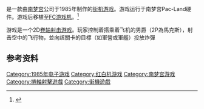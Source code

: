{{NoteTA
| G1=Games
}}

{{vgname|天堂鸟|ja=スカイキッド|en=Sky Kid|aka=天空小子}}是一款由[[南梦宫|南梦宫]]公司于1985年制作的[[街机游戏|街机游戏]]。游戏运行于南梦宫Pac-Land硬件。游戏后移植至[[FC游戏机|FC游戏机]]。<ref name="gamefaqs">{{cite web| url = http://www.gamefaqs.com/nes/587625-sky-kid/data| title = Release information| publisher = [[GameFAQs|GameFAQs]]| date = | accessdate = 2015-07-25| archive-date = 2016-04-11| archive-url = https://web.archive.org/web/20160411213134/http://www.gamefaqs.com/nes/587625-sky-kid/data| dead-url = no}}</ref>

游戏是一个2D[[卷轴射击游戏|卷轴射击游戏]]。玩家控制着搭乘着飞机的男爵（2P為馬克斯），射击空中的飞行物，並向該關卡的目標（如軍營或軍艦）投放炸彈

== 参考资料 ==
{{Reflist}}

{{DEFAULTSORT:Sky Kid}}
[[Category:1985年电子游戏|Category:1985年电子游戏]]
[[Category:红白机游戏|Category:红白机游戏]]
[[Category:南梦宫游戏|Category:南梦宫游戏]]
[[Category:捲軸射擊遊戲|Category:捲軸射擊遊戲]]
[[Category:街機遊戲|Category:街機遊戲]]

{{BandaiNamco-stub}}
{{shooter-videogame-stub}}